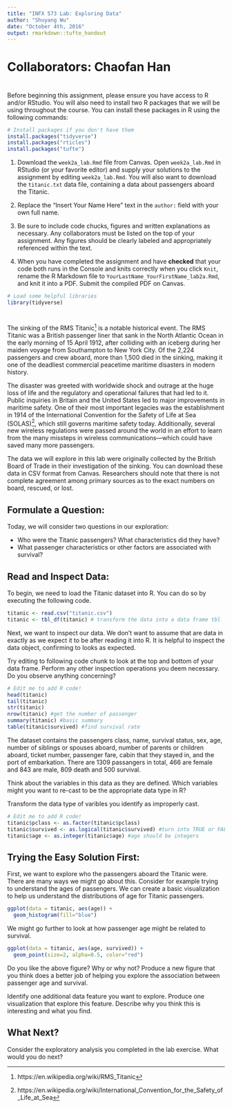 ```yaml
---
title: "INFX 573 Lab: Exploring Data"
author: "Shuyang Wu"
date: "October 4th, 2016"
output: rmarkdown::tufte_handout
---
```


# Collaborators: Chaofan Han

# \textbf{Instructions:}

Before beginning this assignment, please ensure you have access to R and/or RStudio. You will also need to install two R packages that we will be using throughout the course.
\marginnote{\textcolor{blue}{Hint: If you encounter any errors, you might need to install other dependences, including `Rcpp` and `tibble`.}} You can install these packages in R using the following commands:

```r
# Install packages if you don't have them
install.packages("tidyverse")
install.packages("rticles")
install.packages("tufte")
```

1. Download the `week2a_lab.Rmd` file from Canvas. Open `week2a_lab.Rmd` in RStudio (or your favorite editor) and supply your solutions to the assignment by editing `week2a_lab.Rmd`.  You will also want to download the `titanic.txt` data file, containing a data about passengers aboard the Titanic.

2. Replace the "Insert Your Name Here" text in the `author:` field with your own full name.

3. Be sure to include code chucks, figures and written explanations as necessary. Any collaborators must be listed on the top of your assignment. Any figures should be clearly labeled and appropriately referenced within the text. 

5. When you have completed the assignment and have **checked** that your code both runs in the Console and knits correctly when you click `Knit`, rename the R Markdown file to `YourLastName_YourFirstName_lab2a.Rmd`, and knit it into a PDF. Submit the compiled PDF on Canvas.

```r
# Load some helpful libraries
library(tidyverse)
```

# \textbf{Exploring Data:}

The sinking of the RMS Titanic[^titanic_ref] is a notable historical event. The RMS Titanic was a British passenger liner that sank in the North Atlantic Ocean in the early morning of 15 April 1912, after colliding with an iceberg during her maiden voyage from Southampton to New York City. Of the 2,224 passengers and crew aboard, more than 1,500 died in the sinking, making it one of the deadliest commercial peacetime maritime disasters in modern history.

The disaster was greeted with worldwide shock and outrage at the huge loss of life and the regulatory and operational failures that had led to it. Public inquiries in Britain and the United States led to major improvements in maritime safety. One of their most important legacies was the establishment in 1914 of the International Convention for the Safety of Life at Sea (SOLAS)[^solas], which still governs maritime safety today. Additionally, several new wireless regulations were passed around the world in an effort to learn from the many missteps in wireless communications—which could have saved many more passengers.

The data we will explore in this lab were originally collected by the British Board of Trade in their investigation of the sinking. You can download these data in CSV format from Canvas. Researchers should note that there is not complete agreement among primary sources as to the exact numbers on board, rescued, or lost.

## Formulate a Question:

Today, we will consider two questions in our exploration:

- Who were the Titanic passengers? What characteristics did they have?
- What passenger characteristics or other factors are associated with survival?

## Read and Inspect Data:

To begin, we need to load the Titanic dataset into R. You can do so by executing the following code.

\marginnote{\textcolor{red}{Note: We will learn more about data frame tbl next week. For now, consider it a data frame with tidy printing.}}

```r
titanic <- read.csv("titanic.csv")
titanic <- tbl_df(titanic) # transform the data into a data frame tbl
```

Next, we want to inspect our data. We don't want to assume that are data in exactly as we expect it to be after reading it into R. It is helpful to inspect the data object, confirming to looks as expected. 

\marginnote{\textcolor{blue}{
Hint: Some helpful functions for inspecting data are: \texttt{head(), tail(), str(), nrow(), ncol(), table()}}
}

Try editing to following code chunk to look at the top and bottom of your data frame. Perform any other inspection operations you deem necessary. Do you observe anything concerning?

```r
# Edit me to add R code!
head(titanic)
tail(titanic)
str(titanic)
nrow(titanic) #get the number of passenger
summary(titanic) #basic summary
table(titanic$survived) #find survival rate
```

\marginnote{\textcolor{red}{Note: Remember to describe your results! You should write a reponse to accompany your analysis that comments on what you find.}}

The dataset contains the passengers class, name, survival status, sex, age, number of siblings or spouses aboard, number of parents or children aboard, ticket number, passenger fare, cabin that they stayed in, and the port of embarkation. There are 1309 passangers in total, 466 are female and 843 are male, 809 death and 500 survival. 

Think about the variables in this data as they are defined. Which variables might you want to re-cast to be the appropriate data type in R?

\marginnote{\textcolor{blue}{
Hint: Consider how variables are measured and how that matches available data types in R.}}

Transform the data type of varibles you identify as improperly cast.

```r
# Edit me to add R code!
titanic$pclass <- as.factor(titanic$pclass)
titanic$survived <- as.logical(titanic$survived) #turn into TRUE or FALSE
titanic$age <- as.integer(titanic$age) #age should be integers
```

## Trying the Easy Solution First:

First, we want to explore who the passengers aboard the Titanic were. There are many ways we might go about this. Consider for example trying to understand the ages of passengers. We can create a basic visualization to help us understand the distributions of age for Titanic passengers.

```r
ggplot(data = titanic, aes(age)) + 
  geom_histogram(fill="blue")
```

We might go further to look at how passenger age might be related to survival.

```r
ggplot(data = titanic, aes(age, survived)) + 
  geom_point(size=2, alpha=0.5, color="red")
```

\marginnote{\textcolor{red}{Note: You need to add a written response here!}}

Do you like the above figure? Why or why not? Produce a new figure that you think does a better job of helping you explore the association between passenger age and survival.

\marginnote{\textcolor{red}{Note: Don't forget to describe what you find!}}

Identify one additional data feature you want to explore. Produce one visualization that explore this feature. Describe why you think this is interesting and what you find.

## What Next?

\marginnote{\textcolor{red}{Note: You need to add a written response here!}}

Consider the exploratory analysis you completed in the lab exercise. What would you do next?

[^titanic_ref]: https://en.wikipedia.org/wiki/RMS_Titanic
[^solas]: https://en.wikipedia.org/wiki/International_Convention_for_the_Safety_of_Life_at_Sea








